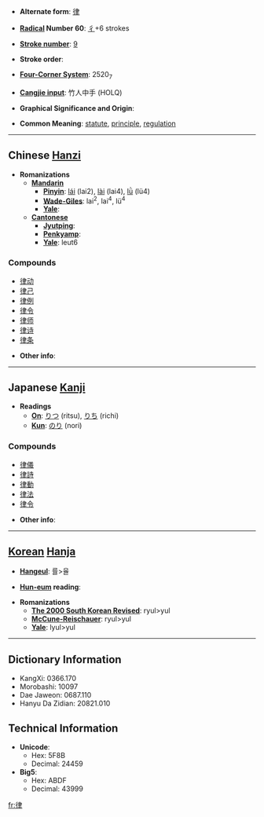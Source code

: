 * '''Alternate form''': [[律]]

* '''[[Wiktionary:Chinese radical index| Radical]] Number 60''': [[Wiktionary:Chinese radical index 彳|彳]]+6 strokes

* '''[[Wiktionary:Chinese total strokes index|Stroke number]]''': [[Wiktionary:Chinese total strokes index 9|9]]

* '''Stroke order''': 

* '''[[Wiktionary:Chinese four corner index|Four-Corner System]]''': 2520<sub>7</sub>

* '''[[Wiktionary:Chinese Cangjie index|Cangjie input]]''': 竹人中手 (HOLQ)

* '''Graphical Significance and Origin''': 

* '''Common Meaning''': [[statute]], [[principle]], [[regulation]]

----

== Chinese [[Hanzi]] ==

* '''Romanizations'''
** '''[[Mandarin]]'''
*** '''[[Pinyin]]''': [[lái]] (lai2), [[lài]] (lai4), [[lǜ]] (lü4)
*** '''[[Wade-Giles]]''': lai<sup>2</sup>, lai<sup>4</sup>, lü<sup>4</sup>
*** '''[[Yale]]''': 
** '''[[Cantonese]]'''
*** '''[[Jyutping]]''':
*** '''[[Penkyamp]]''': 
*** '''[[Yale]]''': leut6

===Compounds===
*[[律动]]
*[[律己]]
*[[律例]]
*[[律令]]
*[[律师]]
*[[律诗]]
*[[律条]]

* '''Other info''': 

----

== Japanese [[Kanji]] ==

* '''Readings'''
** '''[[On]]''': [[りつ]] (ritsu), [[りち]] (richi)
** '''[[Kun]]''': [[のり]] (nori)

===Compounds===
*[[律儀]]
*[[律詩]]
*[[律動]]
*[[律法]]
*[[律令]]

* '''Other info''':  

----

== [[Korean]] [[Hanja]] ==

* '''[[Hangeul]]''': 률>율

* '''[[Hun-eum]] reading''': 

* '''Romanizations'''
** '''[[The 2000 South Korean Revised Romanization|The 2000 South Korean Revised]]''': ryul>yul
** '''[[McCune-Reischauer]]''': ryul>yul
** '''[[Yale]]''': lyul>yul

----

== Dictionary Information ==

* KangXi: 0366.170
* Morobashi: 10097
* Dae Jaweon: 0687.110
* Hanyu Da Zidian: 20821.010

== Technical Information ==

* '''Unicode''':
** Hex: 5F8B
** Decimal: 24459
* '''Big5''':
** Hex: ABDF
** Decimal: 43999

[[fr:律]]